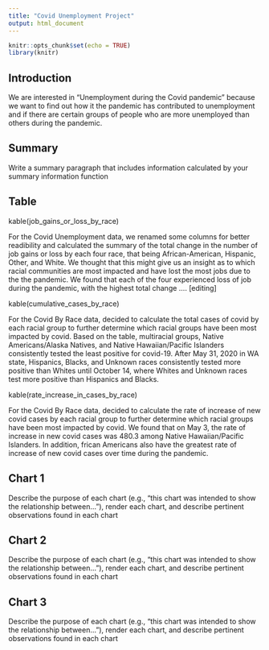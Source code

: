 ```yaml
---
title: "Covid Unemployment Project"
output: html_document
---
```


```r
knitr::opts_chunk$set(echo = TRUE)
library(knitr)
```

## Introduction


We are interested in “Unemployment during the Covid pandemic” because we want 
to find out how it the pandemic has contributed to unemployment and if there 
are certain groups of people who are more unemployed than others during the 
pandemic.


## Summary 
Write a summary paragraph that includes information calculated by your summary 
information function


## Table 

kable(job_gains_or_loss_by_race)

For the Covid Unemployment data, we renamed some columns for better
readibility and calculated the summary of the total change in the number of
job gains or loss by each four race, that being African-American, Hispanic, 
Other, and White. We thought that this might give us an insight as to
which racial communities are most impacted and have lost the most jobs due to
the the pandemic.
We found that each of the four experienced loss of job during the 
pandemic, with the highest total change .... [editing]


kable(cumulative_cases_by_race)

For the Covid By Race data, decided to calculate the total cases of covid
by each racial group to further determine which racial groups have been 
most impacted by covid. Based on the table, multiracial groups, 
Native Americans/Alaska Natives, and Native Hawaiian/Pacific Islanders
consistently tested the least positive for covid-19. After May 31, 2020 in 
WA state, Hispanics, Blacks, and Unknown races consistently tested more 
positive than Whites until October 14, where Whites and Unknown races
test more positive than Hispanics and Blacks.

kable(rate_increase_in_cases_by_race)

For the Covid By Race data, decided to calculate the rate of increase of new 
covid cases by each racial group to further determine which racial groups 
have been most impacted by covid. We found that on May 3, the rate
of increase in new covid cases was 480.3 among Native Hawaiian/Pacific
Islanders. In addition, frican Americans also have the greatest rate of 
increase of new covid cases over time during the pandemic.



## Chart 1
Describe the purpose of each chart (e.g., "this chart was intended to show the 
relationship between..."), render each chart, and describe pertinent 
observations found in each chart


## Chart 2
Describe the purpose of each chart (e.g., "this chart was intended to show the 
relationship between..."), render each chart, and describe pertinent 
observations found in each chart


## Chart 3
Describe the purpose of each chart (e.g., "this chart was intended to show the 
relationship between..."), render each chart, and describe pertinent 
observations found in each chart

